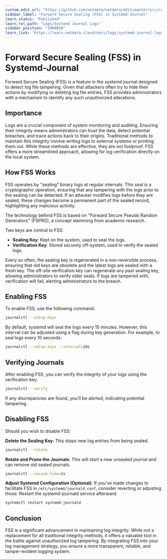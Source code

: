 ```yaml
---
custom_edit_url: "https://github.com/netdata/netdata/edit/master/src/collectors/systemd-journal.plugin/forward_secure_sealing.md"
sidebar_label: "Forward Secure Sealing (FSS) in Systemd-Journal"
learn_status: "Published"
learn_rel_path: "Logs/Systemd Journal Logs"
sidebar_position: "1000020"
learn_link: "https://learn.netdata.cloud/docs/logs/systemd-journal-logs/forward-secure-sealing-(fss)-in-systemd-journal"
---
```


# Forward Secure Sealing (FSS) in Systemd-Journal

Forward Secure Sealing (FSS) is a feature in the systemd journal designed to detect log file tampering.
Given that attackers often try to hide their actions by modifying or deleting log file entries,
FSS provides administrators with a mechanism to identify any such unauthorized alterations.

## Importance

Logs are a crucial component of system monitoring and auditing. Ensuring their integrity means administrators can trust
the data, detect potential breaches, and trace actions back to their origins. Traditional methods to maintain this
integrity involve writing logs to external systems or printing them out. While these methods are effective, they are
not foolproof. FSS offers a more streamlined approach, allowing for log verification directly on the local system.

## How FSS Works

FSS operates by "sealing" binary logs at regular intervals. This seal is a cryptographic operation, ensuring that any
tampering with the logs prior to the sealing can be detected. If an attacker modifies logs before they are sealed,
these changes become a permanent part of the sealed record, highlighting any malicious activity.

The technology behind FSS is based on "Forward Secure Pseudo Random Generators" (FSPRG), a concept stemming from
academic research.

Two keys are central to FSS:

- **Sealing Key**: Kept on the system, used to seal the logs.
- **Verification Key**: Stored securely off-system, used to verify the sealed logs.

Every so often, the sealing key is regenerated in a non-reversible process, ensuring that old keys are obsolete and the
latest logs are sealed with a fresh key. The off-site verification key can regenerate any past sealing key, allowing
administrators to verify older seals. If logs are tampered with, verification will fail, alerting administrators to the
breach.

## Enabling FSS

To enable FSS, use the following command:

```bash
journalctl --setup-keys
```

By default, systemd will seal the logs every 15 minutes. However, this interval can be adjusted using a flag during key
generation. For example, to seal logs every 10 seconds:

```bash
journalctl --setup-keys --interval=10s
```

## Verifying Journals

After enabling FSS, you can verify the integrity of your logs using the verification key:

```bash
journalctl --verify
```

If any discrepancies are found, you'll be alerted, indicating potential tampering.

## Disabling FSS

Should you wish to disable FSS:

**Delete the Sealing Key**: This stops new log entries from being sealed.

```bash
journalctl --rotate
```

**Rotate and Prune the Journals**: This will start a new unsealed journal and can remove old sealed journals.

```bash
journalctl --vacuum-time=1s
```

**Adjust Systemd Configuration (Optional)**: If you've made changes to facilitate FSS in `/etc/systemd/journald.conf`,
consider reverting or adjusting those. Restart the systemd-journald service afterward:

```bash
systemctl restart systemd-journald
```

## Conclusion

FSS is a significant advancement in maintaining log integrity. While not a replacement for all traditional integrity
methods, it offers a valuable tool in the battle against unauthorized log tampering. By integrating FSS into your log
management strategy, you ensure a more transparent, reliable, and tamper-evident logging system.
